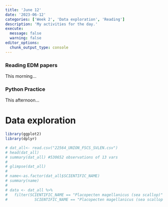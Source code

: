 ```yaml
---
title: 'June 12'
date: '2023-06-12'
categories: ['Week 2', 'Data exploration', 'Reading']
description: 'My activities for the day.'
execute: 
  message: false
  warning: false
editor_options: 
  chunk_output_type: console
---
```


### Reading EDM papers
This morning...

### Python Practice
This afternoon...

# Data exploration

```r
library(ggplot2)
library(dplyr)

# dat_all<- read.csv("22564_UNION_FSCS_SVLEN.csv")
# head(dat_all)
# summary(dat_all) #530652 observations of 13 vars
# 
# glimpse(dat_all)
# 
# name<-as.factor(dat_all$SCIENTIFIC_NAME)
# summary(name)
# 
# data <- dat_all %>%
#   filter(SCIENTIFIC_NAME == "Placopecten magellanicus (sea scallop)" | 
#            SCIENTIFIC_NAME == "Placopecten magellanicus (sea scallop clapper)")

```


